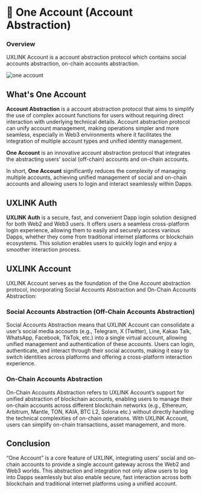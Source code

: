 # 🦝 One Account (Account Abstraction)

### Overview

UXLINK Account is a account abstraction protocol which contains social accounts abstraction, on-chain accounts abstraction.

<img alt="one account" src="https://files.gitbook.com/v0/b/gitbook-x-prod.appspot.com/o/spaces%2FxmBTbbdo6uuUZP4oH4Qc%2Fuploads%2FNeDYei3nLAghoDPc0rUf%2FGdrRPaGWMAEpdO7.jpeg?alt=media&token=9b5c5925-e2d3-4558-9af5-37feccf3b39b" />

## What's One Account

**Account Abstraction** is a account abstraction protocol that aims to simplify the use of complex account functions for users without requiring direct interaction with underlying technical details. Account abstraction protocol can unify account management, making operations simpler and more seamless, especially in Web3 environments where it facilitates the integration of multiple account types and unified identity management.

**One Account** is an innovative account abstraction protocol that integrates the abstracting users’ social (off-chain) accounts and on-chain accounts.

In short, **One Account** significantly reduces the complexity of managing multiple accounts, achieving unified management of social and on-chain accounts and allowing users to login and interact seamlessly within Dapps.

## UXLINK Auth

**UXLINK Auth** is a secure, fast, and convenient Dapp login solution designed for both Web2 and Web3 users. It offers users a seamless cross-platform login experience, allowing them to easily and securely access various Dapps, whether they come from traditional internet platforms or blockchain ecosystems. This solution enables users to quickly login and enjoy a smoother interaction process.

## UXLINK Account

UXLINK Account serves as the foundation of the One Account abstraction protocol, incorporating Social Accounts Abstraction and On-Chain Accounts Abstraction:

### Social Accounts Abstraction (Off-Chain Accounts Abstraction)

Social Accounts Abstraction means that UXLINK Account can consolidate a user’s social media accounts (e.g., Telegram, X (Twitter), Line, Kakao Talk, WhatsApp, Facebook, TikTok, etc.) into a single virtual account, allowing unified management and authentication of these accounts. Users can login, authenticate, and interact through their social accounts, making it easy to switch identities across platforms and offering a cross-platform interaction experience.

### On-Chain Accounts Abstraction

On-Chain Accounts Abstraction refers to UXLINK Account’s support for unified abstraction of blockchain accounts, enabling users to manage their on-chain accounts across different blockchain networks (e.g., Ethereum, Arbitrum, Mantle, TON, KAIA, BTC L2, Solona etc.) without directly handling the technical complexities of on-chain operations. With UXLINK Account, users can simplify on-chain transactions, asset management, and more.

## Conclusion

“One Account” is a core feature of UXLINK, integrating users’ social and on-chain accounts to provide a single account gateway across the Web2 and Web3 worlds. This abstraction and integration not only allow users to log into Dapps seamlessly but also enable secure, fast interaction across both blockchain and traditional internet platforms using a unified account.
